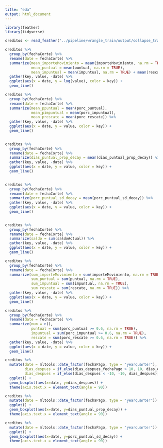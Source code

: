 ```yaml
---
title: "eda"
output: html_document
---
```


```r
library(feather)
library(tidyverse)

creditos <- read_feather('../pipeline/wrangle_train/output/collapse_train_20180823_prod.feather')
```

```r
creditos %>% 
  group_by(fechaCorte) %>% 
  rename(date = fechaCorte) %>% 
  summarize(mean_importeMovimiento = mean(importeMovimiento, na.rm = TRUE), 
            mean_puntual = mean(puntual, na.rm = TRUE), 
            mean_impuntual = mean(impuntual, na.rm = TRUE) + mean(rescate, na.rm = TRUE)) %>% 
  gather(key, value, -date) %>%
  ggplot(aes(x = date, y = log(value), color = key)) +
  geom_line()
```

```r
creditos %>% 
  group_by(fechaCorte) %>% 
  rename(date = fechaCorte) %>% 
  summarize(mean_ppuntual = mean(porc_puntual), 
            mean_pimpuntual = mean(porc_impuntual), 
            mean_prescate = mean(porc_rescate)) %>% 
  gather(key, value, -date) %>%
  ggplot(aes(x = date, y = value, color = key)) +
  geom_line()
  
```

```r
creditos %>% 
  group_by(fechaCorte) %>% 
  rename(date = fechaCorte) %>% 
  summarize(dias_puntual_prop_decay = mean(dias_puntual_prop_decay)) %>% 
  gather(key, value, -date) %>%
  ggplot(aes(x = date, y = value, color = key)) +
  geom_line()
  
```

```r
creditos %>% 
  group_by(fechaCorte) %>% 
  rename(date = fechaCorte) %>% 
  summarize(porc_puntual_sd_decay = mean(porc_puntual_sd_decay)) %>% 
  gather(key, value, -date) %>%
  ggplot(aes(x = date, y = value, color = key)) +
  geom_line()
  
```

```r
creditos %>% 
  group_by(fechaCorte) %>% 
  rename(date = fechaCorte) %>% 
  summarize(saldo = sum(saldoActual)) %>% 
  gather(key, value, -date) %>%
  ggplot(aes(x = date, y = value, color = key)) +
  geom_line()
```

```r
creditos %>% 
  group_by(fechaCorte) %>% 
  rename(date = fechaCorte) %>% 
  summarize(sum_importeMovimiento = sum(importeMovimiento, na.rm = TRUE), 
            sum_puntual = sum(puntual, na.rm = TRUE), 
            sum_impuntual = sum(impuntual, na.rm = TRUE), 
            sum_rescate = sum(rescate, na.rm = TRUE)) %>% 
  gather(key, value, -date) %>%
  ggplot(aes(x = date, y = value, color = key)) +
  geom_line()
```

```r
creditos %>% 
  group_by(fechaCorte) %>% 
  rename(date = fechaCorte) %>% 
  summarize(num = n(), 
            puntual = sum(porc_puntual >= 0.6, na.rm = TRUE),
            impuntual = sum(porc_impuntual >= 0.6, na.rm = TRUE), 
            rescate = sum(porc_rescate >= 0.6, na.rm = TRUE)) %>% 
  gather(key, value, -date) %>%
  ggplot(aes(x = date, y = value, color = key)) +
  geom_line()
```

```r
creditos %>% 
  mutate(date = mltools::date_factor(fechaPago, type = "yearquarter"), 
         dias_despues = if_else(dias_despues_fechaPago > 10, 10, dias_despues_fechaPago),
         dias_despues = if_else(dias_despues < -10, -10, dias_despues)) %>% 
  ggplot() + 
  geom_boxplot(aes(x=date, y=dias_despues)) + 
  theme(axis.text.x = element_text(angle = 90))
```

```r
creditos %>% 
  mutate(date = mltools::date_factor(fechaPago, type = "yearquarter")) %>% 
  ggplot() + 
  geom_boxplot(aes(x=date, y=dias_puntual_prop_decay)) +
  theme(axis.text.x = element_text(angle = 90))
```

```r
creditos %>% 
  mutate(date = mltools::date_factor(fechaPago, type = "yearquarter")) %>% 
  ggplot() + 
  geom_boxplot(aes(x=date, y=porc_puntual_sd_decay)) + 
  theme(axis.text.x = element_text(angle = 90))
```

<!-- ```{r setup, include=FALSE} -->
<!-- knitr::opts_chunk$set(echo = TRUE) -->
<!-- ``` -->

<!-- ## R Markdown -->

<!-- This is an R Markdown document. Markdown is a simple formatting syntax for authoring HTML, PDF, and MS Word documents. For more details on using R Markdown see <http://rmarkdown.rstudio.com>. -->

<!-- When you click the **Knit** button a document will be generated that includes both content as well as the output of any embedded R code chunks within the document. You can embed an R code chunk like this: -->

<!-- ```{r cars} -->
<!-- summary(cars) -->
<!-- ``` -->

<!-- ## Including Plots -->

<!-- You can also embed plots, for example: -->

<!-- ```{r pressure, echo=FALSE} -->
<!-- plot(pressure) -->
<!-- ``` -->

<!-- Note that the `echo = FALSE` parameter was added to the code chunk to prevent printing of the R code that generated the plot. -->
